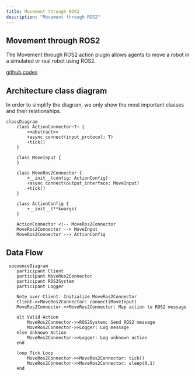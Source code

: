 ```yaml
---
title: Movement through ROS2
description: "Movement through ROS2"
---
```


## Movement through ROS2

The Movement through ROS2 action plugin allows agents to move a robot in a simulated or real robot using ROS2.

[github codes](https://github.com/openmind/OM1/blob/main/src/actions/move/connector/ros2.py)

## Architecture class diagram

In order to simplify the diagram, we only show the most important classes and their relationships.

```mermaid
classDiagram
    class ActionConnector~T~ {
        <<abstract>>
        +async connect(input_protocol: T)
        +tick()
    }

    class MoveInput {
    }

    class MoveRos2Connector {
        +__init__(config: ActionConfig)
        +async connect(output_interface: MoveInput)
        +tick()
    }

    class ActionConfig {
        +__init__(**kwargs)
    }

    ActionConnector <|-- MoveRos2Connector
    MoveRos2Connector --> MoveInput
    MoveRos2Connector --> ActionConfig
```

## Data Flow

```mermaid
 sequenceDiagram
    participant Client
    participant MoveRos2Connector
    participant ROS2System
    participant Logger

    Note over Client: Initialize MoveRos2Connector
    Client->>MoveRos2Connector: connect(MoveInput)
    MoveRos2Connector->>MoveRos2Connector: Map action to ROS2 message
    
    alt Valid Action
        MoveRos2Connector->>ROS2System: Send ROS2 message
        MoveRos2Connector->>Logger: Log message
    else Unknown Action
        MoveRos2Connector->>Logger: Log unknown action
    end

    loop Tick Loop
        MoveRos2Connector->>MoveRos2Connector: tick()
        MoveRos2Connector->>MoveRos2Connector: sleep(0.1)
    end
```
